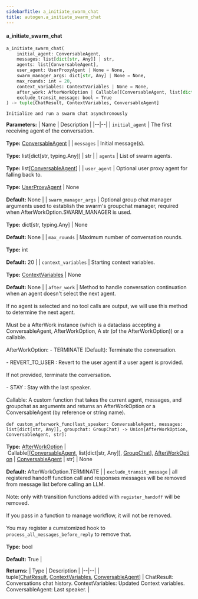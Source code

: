 ```yaml
---
sidebarTitle: a_initiate_swarm_chat
title: autogen.a_initiate_swarm_chat
---
```


<code class="doc-symbol doc-symbol-heading doc-symbol-function"></code>
#### a_initiate_swarm_chat

```python
a_initiate_swarm_chat(
    initial_agent: ConversableAgent,
    messages: list[dict[str, Any]] | str,
    agents: list[ConversableAgent],
    user_agent: UserProxyAgent | None = None,
    swarm_manager_args: dict[str, Any] | None = None,
    max_rounds: int = 20,
    context_variables: ContextVariables | None = None,
    after_work: AfterWorkOption | Callable[[ConversableAgent, list[dict[str, Any]], GroupChat], AfterWorkOption | ConversableAgent | str] | None = AfterWorkOption.TERMINATE,
    exclude_transit_message: bool = True
) -> tuple[ChatResult, ContextVariables, ConversableAgent]
```

    Initialize and run a swarm chat asynchronously

<b>Parameters:</b>
| Name | Description |
|--|--|
| `initial_agent` | The first receiving agent of the conversation.<br/><br/>**Type:** [ConversableAgent](/docs/api-reference/autogen/ConversableAgent) |
| `messages` | Initial message(s).<br/><br/>**Type:** list[dict[str, typing.Any]] \| str |
| `agents` | List of swarm agents.<br/><br/>**Type:** list[[ConversableAgent](/docs/api-reference/autogen/ConversableAgent)] |
| `user_agent` | Optional user proxy agent for falling back to.<br/><br/>**Type:** [UserProxyAgent](/docs/api-reference/autogen/UserProxyAgent) \| None<br/><br/>**Default:** None |
| `swarm_manager_args` | Optional group chat manager arguments used to establish the swarm's groupchat manager, required when AfterWorkOption.SWARM_MANAGER is used.<br/><br/>**Type:** dict[str, typing.Any] \| None<br/><br/>**Default:** None |
| `max_rounds` | Maximum number of conversation rounds.<br/><br/>**Type:** int<br/><br/>**Default:** 20 |
| `context_variables` | Starting context variables.<br/><br/>**Type:** [ContextVariables](/docs/api-reference/autogen/agentchat/group/context_variables/ContextVariables) \| None<br/><br/>**Default:** None |
| `after_work` | Method to handle conversation continuation when an agent doesn't select the next agent.<br/><br/>If no agent is selected and no tool calls are output, we will use this method to determine the next agent.<br/><br/>Must be a AfterWork instance (which is a dataclass accepting a ConversableAgent, AfterWorkOption, A str (of the AfterWorkOption)) or a callable.<br/><br/>AfterWorkOption: - TERMINATE (Default): Terminate the conversation.<br/><br/>- REVERT_TO_USER : Revert to the user agent if a user agent is provided.<br/><br/>If not provided, terminate the conversation.<br/><br/>- STAY : Stay with the last speaker.<br/><br/>Callable: A custom function that takes the current agent, messages, and groupchat as arguments and returns an AfterWorkOption or a ConversableAgent (by reference or string name).<br/><br/>```def custom_afterwork_func(last_speaker: ConversableAgent, messages: list[dict[str, Any]], groupchat: GroupChat) -> Union[AfterWorkOption, ConversableAgent, str]: ```<br/><br/>**Type:** [AfterWorkOption](/docs/api-reference/autogen/AfterWorkOption) \| Callable[[[ConversableAgent](/docs/api-reference/autogen/ConversableAgent), list[dict[str, Any]], [GroupChat](/docs/api-reference/autogen/GroupChat)], [AfterWorkOption](/docs/api-reference/autogen/AfterWorkOption) \| [ConversableAgent](/docs/api-reference/autogen/ConversableAgent) \| str] \| None<br/><br/>**Default:** AfterWorkOption.TERMINATE |
| `exclude_transit_message` | all registered handoff function call and responses messages will be removed from message list before calling an LLM.<br/><br/>Note: only with transition functions added with `register_handoff` will be removed.<br/><br/>If you pass in a function to manage workflow, it will not be removed.<br/><br/>You may register a cumstomized hook to `process_all_messages_before_reply` to remove that.<br/><br/>**Type:** bool<br/><br/>**Default:** True |

<b>Returns:</b>
| Type | Description |
|--|--|
| tuple[[ChatResult](/docs/api-reference/autogen/ChatResult), [ContextVariables](/docs/api-reference/autogen/agentchat/group/context_variables/ContextVariables), [ConversableAgent](/docs/api-reference/autogen/ConversableAgent)] | ChatResult: Conversations chat history. ContextVariables: Updated Context variables. ConversableAgent: Last speaker. |

<br />